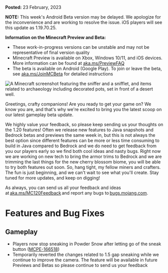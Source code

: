 **Posted:** 23 February, 2023

**NOTE:** This week's Android Beta version may be delayed. We apologize for the inconvenience and are working to resolve the issue. iOS players will see this update as 1.19.70.25.

**Information on the Minecraft Preview and Beta:** 

-   These work-in-progress versions can be unstable and may not be representative of final version quality
-   Minecraft Preview is available on Xbox, Windows 10/11, and iOS devices. More information can be found at [aka.ms/PreviewFAQ](http://aka.ms/PreviewFAQ)
-   The beta is available on Android (Google Play). To join or leave the beta, see [aka.ms/JoinMCBeta](https://aka.ms/JoinMCBeta) for detailed instructions

![A Minecraft screenshot featuring the sniffer and a snifflet, and items related to archaeology including decorated pots, set in front of a desert well.](https://feedback.minecraft.net/hc/article_attachments/13364558088717)

Greetings, crafty companions! Are you ready to get your game on? We know you are, and that's why we're excited to bring you the latest scoop on our latest gameplay beta update. 

We highly value your feedback, so please keep sending us your thoughts on the 1.20 features! Often we release new features to Java snapshots and Bedrock betas and previews the same week in, but this is not always the best option since different features can be more or less time consuming to build in Java compared to Bedrock and we do need to get feedback from you our players early so we find both cool ideas and nasty bugs. Right now we are working on new tech to bring the armor trims to Bedrock and we are trimming the last things for the new cherry blossom biome, you will be able to try both features out soon. So, hang tight, my fellow miners and crafters. The fun is just beginning, and we can't wait to see what you'll create. Stay tuned for more updates, and keep on digging!

As always, you can send us all your feedback and ideas at [aka.ms/MC120Feedback](https://aka.ms/MC120Feedback) and report any bugs to [bugs.mojang.com](https://bugs.mojang.com).

# **Features and Bug Fixes**

## **Gameplay**

-   Players now stop sneaking in Powder Snow after letting go of the sneak button ([MCPE-166518](https://bugs.mojang.com/browse/MCPE-166518 "https://bugs.mojang.com/browse/MCPE-166518"))
-   Temporarily reverted the changes related to 1.5 gap sneaking while we continue to improve the camera. The feature will be available in future Previews and Betas so please continue to send us your feedback

